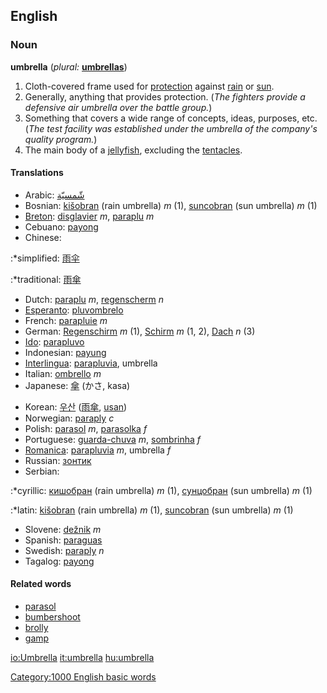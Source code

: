 ==English==

===Noun===
'''umbrella'''  (''plural:'' '''[[umbrellas]]''')
# Cloth-covered frame used for [[protection]] against [[rain]] or [[sun]].
# Generally, anything that provides protection.  (''The fighters provide a defensive air umbrella over the battle group.'')
# Something that covers a wide range of concepts, ideas, purposes, etc. (''The test facility was established under the umbrella of the company's quality program.'')
# The main body of a [[jellyfish]], excluding the [[tentacle]]s.

====Translations====
{{top}}
*Arabic: [[شّمسيّة]]
*Bosnian: [[kišobran]] (rain umbrella) ''m'' (1), [[suncobran]] (sun umbrella) ''m'' (1)
*[[Breton]]: [[disglavier]] ''m'', [[paraplu]] ''m''
*Cebuano: [[payong]]
*Chinese:
:*simplified: [[雨]][[伞]]
:*traditional: [[雨]][[傘]]
*Dutch: [[paraplu]] ''m'', [[regenscherm]] ''n''
*[[Esperanto]]: [[pluvombrelo]]
*French: [[parapluie]] ''m''
*German: [[Regenschirm]] ''m'' (1), [[Schirm]] ''m'' (1, 2), [[Dach]] ''n'' (3)
*[[Ido]]: [[parapluvo]]
*Indonesian: [[payung]]
*[[Interlingua]]: [[parapluvia]], umbrella
*Italian: [[ombrello]] ''m''
*Japanese: [[傘]] (かさ, kasa)
{{mid}}
*Korean: [[우산]] ([[雨傘]], [[usan]])
*Norwegian: [[paraply]] ''c''
*Polish: [[parasol]] ''m'', [[parasolka]] ''f''
*Portuguese: [[guarda-chuva]] ''m'', [[sombrinha]] ''f''
*[[Romanica]]: [[parapluvia]] ''m'', umbrella ''f''
*Russian: [[зонтик]]
*Serbian:
:*cyrillic: [[кишобран]] (rain umbrella) ''m'' (1), [[сунцобран]] (sun umbrella) ''m'' (1)
:*latin: [[kišobran]] (rain umbrella) ''m'' (1), [[suncobran]] (sun umbrella) ''m'' (1)
*Slovene: [[dežnik]] ''m''
*Spanish: [[paraguas]]
*Swedish: [[paraply]] ''n''
*Tagalog: [[payong]]
{{bottom}}

====Related words====
*[[parasol]]
*[[bumbershoot]]
*[[brolly]]
*[[gamp]]

[[Category:1000 English basic words]]

[[io:Umbrella]]
[[it:umbrella]]
[[hu:umbrella]]